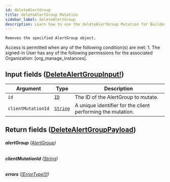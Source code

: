 ```yaml
---
id: deleteAlertGroup
title: deleteAlertGroup Mutation
sidebar_label: deleteAlertGroup
description: Learn how to use the deleteAlertGroup Mutation for Builder's API.
---
```


    Removes the specified AlertGroup object.

Access is permitted when any of the following condition(s) are met: 1. The signed-in User has any of the following permissions for the associated Organization: [org_manage_instances].

## Input fields ([DeleteAlertGroupInput!](/self-managed/composer/builder/api/schema/input_object/DeleteAlertGroupInput.mdx))

| Argument           | Type                                     | Description                                                 |
| ------------------ | ---------------------------------------- | ----------------------------------------------------------- |
| `id`               | [`ID`](/self-managed/composer/builder/api/schema/scalar/ID.mdx)         | The ID of the AlertGroup to mutate.                         |
| `clientMutationId` | [`String`](/self-managed/composer/builder/api/schema/scalar/String.mdx) | A unique identifier for the client performing the mutation. |

## Return fields ([DeleteAlertGroupPayload](/self-managed/composer/builder/api/schema/object/DeleteAlertGroupPayload.mdx))

###### <b>alertGroup</b> ([AlertGroup](/self-managed/composer/builder/api/schema/object/AlertGroup.mdx))

###### <b>clientMutationId</b> ([String](/self-managed/composer/builder/api/schema/scalar/String.mdx))

###### <b>errors</b> ([[ErrorType!]!](/self-managed/composer/builder/api/schema/object/ErrorType.mdx))
